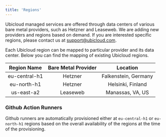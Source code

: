 ```yaml
---
title: 'Regions'
---
```


Ubicloud managed services are offered through data centers of various bare metal providers, such as Hetzner and Leaseweb. We are adding new providers and regions based on demand. If you are interested specific regions, please contact us at [support@ubicloud.com](mailto:support@ubicloud.com).

Each Ubicloud region can be mapped to particular provider and its data center. Below you can find the mapping of existing Ubicloud regions.

|  Region Name  | Bare Metal Provider |       Location       |
|:-------------:|:-------------------:|:--------------------:|
| eu-central-h1 |       Hetzner       | Falkenstein, Germany |
|  eu-north-h1  |       Hetzner       |   Helsinki, Finland  |
|   us-east-a2  |       Leaseweb      |   Manassas, VA, US   |

### Github Action Runners

Github runners are automatically provisioned either at `eu-central-h1` or `eu-north-h1` regions based on the overall availability of the regions at the time of the provisioning.